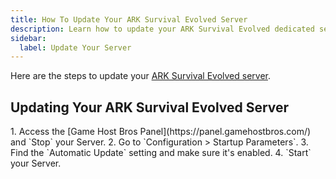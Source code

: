 ```yaml
---
title: How To Update Your ARK Survival Evolved Server
description: Learn how to update your ARK Survival Evolved dedicated server.
sidebar:
  label: Update Your Server
---
```


Here are the steps to update your [ARK Survival Evolved server](https://www.gamehostbros.com/ark-survival-evolved-server-hosting/).

## Updating Your ARK Survival Evolved Server

<Steps>
1. Access the [Game Host Bros Panel](https://panel.gamehostbros.com/) and `Stop` your Server.
2. Go to `Configuration > Startup Parameters`.
3. Find the `Automatic Update` setting and make sure it's enabled.
4. `Start` your Server.
</Steps>
